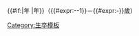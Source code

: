 <includeonly>{{#if:{{{3|}}}|{{{1|}}}年{{MONTHNAME|{{{3|}}}}} |{{{1|}}}年}}（{{#expr:{{{1}}}-{{{2}}}-1}}－{{#expr:{{{1}}}-{{{2}}}}}歲）</includeonly><noinclude>
{{documentation|Template:Birth year and age/doc}}
[[Category:生卒模板]]
</noinclude>